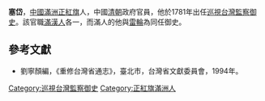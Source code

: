 '''塞岱'''，[[中國|中國]][[滿洲|滿洲]][[正紅旗|正紅旗]]人，中國[[清朝|清朝]]政府官員，他於1781年出任[[巡視台灣監察御史|巡視台灣監察御史]]。該官職[[滿|滿]][[漢人|漢人]]各一，而滿人的他與[[雷輪|雷輪]]為同任御史。

==參考文獻==
*劉寧顏編，《重修台灣省通志》，臺北市，台灣省文獻委員會，1994年。

{{start box}}
{{s-off}}
{{s-before|[[覺羅圖思義|覺羅圖思義]]}}
{{s-title|[[巡視台灣監察御史|巡視台灣監察御史]]（滿）|1781年上任}}
{{s-after|無}}
{{end box}}

[[Category:巡視台灣監察御史|Category:巡視台灣監察御史]]
[[Category:正紅旗滿洲人|Category:正紅旗滿洲人]]